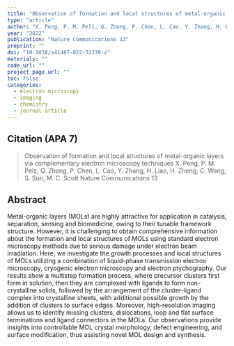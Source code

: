 ```yaml
---
title: "Observation of formation and local structures of metal-organic layers via complementary electron microscopy techniques"
type: "article"
author: "X. Peng, P. M. Pelz, Q. Zhang, P. Chen, L. Cao, Y. Zhang, H. Liao, H. Zheng, C. Wang, S. Sun, M. C. Scott"
year: "2022"
publication: "Nature Communications 13"
preprint: ""
doi: "10.1038/s41467-022-32330-z"
materials: ""
code_url: ""
project_page_url: ""
toc: false
categories:
  - electron microscopy
  - imaging
  - chemistry
  - journal article
---
```


## Citation (APA 7)

> Observation of formation and local structures of metal-organic layers via complementary electron microscopy techniques
X. Peng, P. M. Pelz, Q. Zhang, P. Chen, L. Cao, Y. Zhang, H. Liao, H. Zheng, C. Wang, S. Sun, M. C. Scott
Nature Communications 13


## Abstract

Metal-organic layers (MOLs) are highly attractive for application in catalysis, separation, sensing and biomedicine, owing to their tunable framework structure. However, it is challenging to obtain comprehensive information about the formation and local structures of MOLs using standard electron microscopy methods due to serious damage under electron beam irradiation. Here, we investigate the growth processes and local structures of MOLs utilizing a combination of liquid-phase transmission electron microscopy, cryogenic electron microscopy and electron ptychography. Our results show a multistep formation process, where precursor clusters first form in solution, then they are complexed with ligands to form non-crystalline solids, followed by the arrangement of the cluster-ligand complex into crystalline sheets, with additional possible growth by the addition of clusters to surface edges. Moreover, high-resolution imaging allows us to identify missing clusters, dislocations, loop and flat surface terminations and ligand connectors in the MOLs. Our observations provide insights into controllable MOL crystal morphology, defect engineering, and surface modification, thus assisting novel MOL design and synthesis.


